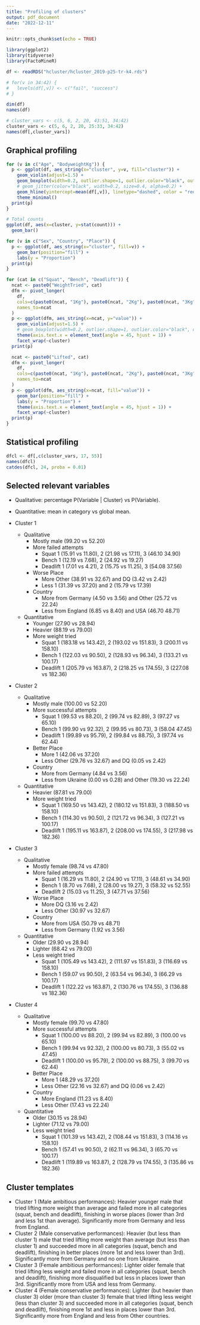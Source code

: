 ```yaml
---
title: "Profiling of clusters"
output: pdf_document
date: "2022-12-11"
---
```


```r
knitr::opts_chunk$set(echo = TRUE)
```


```r
library(ggplot2)
library(tidyverse)
library(FactoMineR)
```


```r
df <- readRDS("hcluster/hcluster_2019-p25-tr-k4.rds")

# for(v in 34:42) {
#   levels(df[,v]) <- c("fail", "success")
# }

dim(df)
names(df)

# cluster_vars <- c(5, 6, 2, 20, 43:51, 34:42)
cluster_vars <- c(5, 6, 2, 20, 25:33, 34:42)
names(df[,cluster_vars])
```


## Graphical profiling

```r
for (v in c("Age", "BodyweightKg")) {
  p <- ggplot(df, aes_string(x="cluster", y=v, fill="cluster")) +
    geom_violin(adjust=1.5) +
    geom_boxplot(width=0.2, outlier.shape=1, outlier.color="black", outlier.size=2) +
    # geom_jitter(color="black", width=0.2, size=0.4, alpha=0.2) +
    geom_hline(yintercept=mean(df[,v]), linetype="dashed", color = "red", size=1) +
    theme_minimal()
  print(p)
}
```


```r
# Total counts
ggplot(df, aes(x=cluster, y=stat(count))) +
  geom_bar()
```


```r
for (v in c("Sex", "Country", "Place")) {
  p <- ggplot(df, aes_string(x="cluster", fill=v)) +
    geom_bar(position="fill") +
    labs(y = "Proportion")
  print(p)
}
```

```r
for (cat in c("Squat", "Bench", "Deadlift")) {
  ncat <- paste0("WeightTried", cat)
  dfm <- pivot_longer(
    df,
    cols=c(paste0(ncat, "1Kg"), paste0(ncat, "2Kg"), paste0(ncat, "3Kg")),
    names_to=ncat
  )
  p <- ggplot(dfm, aes_string(x=ncat, y="value")) +
    geom_violin(adjust=1.5) +
    # geom_boxplot(width=0.2, outlier.shape=1, outlier.color="black", outlier.size=2) +
    theme(axis.text.x = element_text(angle = 45, hjust = 1)) +
    facet_wrap(~cluster)
  print(p)

  ncat <- paste0("Lifted", cat)
  dfm <- pivot_longer(
    df,
    cols=c(paste0(ncat, "1Kg"), paste0(ncat, "2Kg"), paste0(ncat, "3Kg")),
    names_to=ncat
  )
  p <- ggplot(dfm, aes_string(x=ncat, fill="value")) +
    geom_bar(position="fill") +
    labs(y = "Proportion") +
    theme(axis.text.x = element_text(angle = 45, hjust = 1)) +
    facet_wrap(~cluster)
  print(p)
}
```


## Statistical profiling

```r
dfcl <- df[,c(cluster_vars, 17, 55)]
names(dfcl)
catdes(dfcl, 24, proba = 0.01)
```

## Selected relevant variables

* Qualitative: percentage P(Variable | Cluster) vs P(Variable).
* Quantitative: mean in category vs global mean.

* Cluster 1
    * Qualitative
        * Mostly male (99.20 vs 52.20)
        * More failed attempts
            * Squat 1 (15.91 vs 11.80), 2 (21.98 vs 17.11), 3 (46.10 34.90)
            * Bench 1 (12.19 vs 7.68), 2 (24.92 vs 19.27)
            * Deadlift 1 (7.01 vs 4.21), 2 (15.75 vs 11.25), 3 (54.08 37.56)
        * Worse Place
            * More Other (38.91 vs 32.67) and DQ (3.42 vs 2.42)
            * Less 1 (31.39 vs 37.20) and 2 (15.79 vs 17.39) 
        * Country
            * More from Germany (4.50 vs 3.56) and Other (25.72 vs 22.24)
            * Less from England (6.85 vs 8.40) and USA (46.70 48.71)
    * Quantitative
        * Younger (27.90 vs 28.94)
        * Heavier (88.19 vs 79.00)
        * More weight tried
            * Squat 1 (183.18 vs 143.42), 2 (193.02 vs 151.83), 3 (200.11 vs 158.10)
            * Bench 1 (122.03 vs 90.50), 2 (128.93 vs 96.34), 3 (133.21 vs 100.17)
            * Deadlift 1 (205.79 vs 163.87), 2 (218.25 vs 174.55), 3 (227.08 vs 182.36)
* Cluster 2
    * Qualitative
        * Mostly male (100.00 vs 52.20)
        * More successful attempts
            * Squat 1 (99.53 vs 88.20), 2 (99.74 vs 82.89), 3 (97.27 vs 65.10)
            * Bench 1 (99.90 vs 92.32), 2 (99.95 vs 80.73), 3 (58.04 47.45)
            * Deadlift 1 (99.89 vs 95.79), 2 (99.84 vs 88.75), 3 (97.74 vs 62.44)
        * Better Place
            * More 1 (42.06 vs 37.20)
            * Less Other (29.76 vs 32.67) and DQ (0.05 vs 2.42)
        * Country
            * More from Germany (4.84 vs 3.56)
            * Less from Ukraine (0.00 vs 0.28) and Other (19.30 vs 22.24)
    * Quantitative
        * Heavier (87.81 vs 79.00)
        * More weight tried
            * Squat 1 (169.50 vs 143.42), 2 (180.12 vs 151.83), 3 (188.50 vs 158.10)
            * Bench 1 (114.30 vs 90.50), 2 (121.72 vs 96.34), 3 (127.21 vs 100.17)
            * Deadlift 1 (195.11 vs 163.87), 2 (208.00 vs 174.55), 3 (217.98 vs 182.36)
* Cluster 3
    * Qualitative
        * Mostly female (98.74 vs 47.80)
        * More failed attempts
            * Squat 1 (16.29 vs 11.80), 2 (24.90 vs 17.11), 3 (48.61 vs 34.90)
            * Bench 1 (8.70 vs 7.68), 2 (28.00 vs 19.27), 3 (58.32 vs 52.55)
            * Deadlift 2 (15.03 vs 11.25), 3 (47.71 vs 37.56)
        * Worse Place
            * More DQ (3.16 vs 2.42)
            * Less Other (30.97 vs 32.67)
        * Country
            * More from USA (50.79 vs 48.71)
            * Less from Germany (1.92 vs 3.56)
    * Quantitative
        * Older (29.90 vs 28.94)
        * Lighter (68.42 vs 79.00)
        * Less weight tried
            * Squat 1 (105.49 vs 143.42), 2 (111.97 vs 151.83), 3 (116.69 vs 158.10)
            * Bench 1 (59.07 vs  90.50), 2 (63.54 vs  96.34), 3 (66.29 vs 100.17)
            * Deadlift 1 (122.22 vs 163.87), 2 (130.76 vs 174.55), 3 (136.88 vs 182.36)
* Cluster 4
    * Qualitative
        * Mostly female (99.70 vs 47.80)
        * More successful attempts
            * Squat 1 (100.00 vs 88.20), 2 (99.94 vs 82.89), 3 (100.00 vs 65.10)
            * Bench 1 (99.94 vs 92.32), 2 (100.00 vs 80.73), 3 (55.02 vs 47.45)
            * Deadlift 1 (100.00 vs 95.79), 2 (100.00 vs 88.75), 3 (99.70 vs 62.44)
        * Better Place
            * More 1 (48.29 vs 37.20)
            * Less Other (22.16 vs 32.67) and DQ (0.06 vs 2.42)
        * Country
            * More England (11.23 vs 8.40)
            * Less Other (17.43 vs 22.24)
    * Quantitative
        * Older (30.15 vs 28.94)
        * Lighter (71.12 vs 79.00)
        * Less weight tried
            * Squat 1 (101.39 vs 143.42), 2 (108.44 vs 151.83), 3 (114.16 vs 158.10)
            * Bench 1 (57.41 vs  90.50), 2 (62.11 vs  96.34), 3 (65.70 vs 100.17)
            * Deadlift 1 (119.89 vs 163.87), 2 (128.79 vs 174.55), 3 (135.86 vs 182.36)


## Cluster templates

* Cluster 1 (Male ambitious performances): Heavier younger male that tried lifting more weight than average and failed more in all categories (squat, bench and deadlift), finishing in worse places (lower than 3rd and less 1st than average). Significantly more from Germany and less from England.
* Cluster 2 (Male conservative performances): Heavier (but less than cluster 1) male that tried lifting more weight than average (but less than cluster 1) and succeeded more in all categories (squat, bench and deadlift), finishing in better places (more 1st and less lower than 3rd). Significantly more from Germany and no one from Ukraine.
* Cluster 3 (Female ambitious performances): Lighter older female that tried lifting less weight and failed more in all categories (squat, bench and deadlift), finishing more disqualified but less in places lower than 3rd. Significantly more from USA and less from Germany.
* Cluster 4 (Female conservative performances): Lighter (but heavier than cluster 3) older (more than cluster 3) female that tried lifting less weight (less than cluster 3) and succeeded more in all categories (squat, bench and deadlift), finishing more 1st and less in places lower than 3rd. Significantly more from England and less from Other countries.

